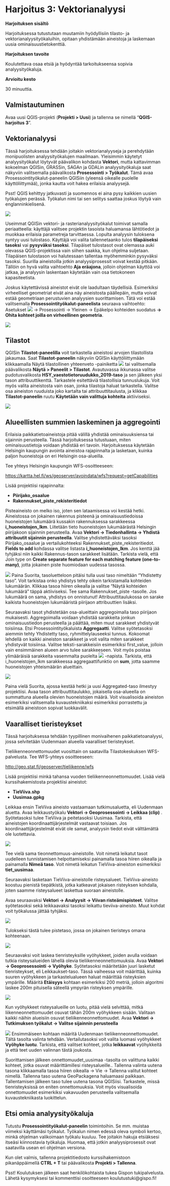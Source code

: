 # Harjoitus 3: Vektorianalyysi

**Harjoituksen sisältö**

Harjoituksessa tutustutaan muutamiin hyödyllisiin tilasto- ja vektorianalyysityökaluihin, opitaan yhdistämään aineistoja ja laskemaan uusia ominaisuustietokenttiä.

**Harjoituksen tavoite**

Koulutettava osaa etsiä ja hyödyntää tarkoitukseensa sopivia analyysityökaluja.

**Arvioitu kesto**

30 minuuttia.

## Valmistautuminen

Avaa uusi QGIS-projekti (**Projekti \> Uusi**) ja tallenna se nimellä "**QGIS-harjoitus 3**".

## Vektorianalyysi

Tässä harjoituksessa tehdään joitakin vektorianalyyseja ja perehdytään monipuolisten analyysityökalujen maailmaan. Yleisimmin käytetyt analyysityökalut löytyvät päävalikon kohdasta **Vektori**, mutta kattavimman kokoelman QGISin, GRASSin, SAGAn ja GDALin analyysityökaluja saat näkyviin valitsemalla päävalikosta **Prosessointi \> Työkalut**. Tämä avaa Prosessointityökalut-paneelin QGISiin (yleensä oikealle puolelle käyttöliittymää), jonka kautta voit hakea erilaisia analyysejä.

::: hint-box
Psst! QGIS kehittyy jatkuvasti ja suomennos ei aina pysy kaikkien uusien työkalujen perässä. Työkalun nimi tai sen selitys saattaa joskus löytyä vain englanninkielisenä.
:::

![](img/harjoitus_3/image1.png)

Useimmat QGISin vektori- ja rasterianalyysityökalut toimivat samalla periaatteella: käyttäjä valitsee projektin tasoista haluamansa lähtötiedot ja muokkaa erilaisia parametreja tarvittaessa. Lopulta analyysin tuloksena syntyy uusi tulostaso. Käyttäjä voi valita tallennetaanko tulos **tilapäiseksi tasoksi** vai **pysyväksi tasoksi**. Tilapäiset tulostasot ovat olemassa auki olevassa QGIS-projektissa vain siihen saakka, kun ohjelma suljetaan. Tilapäisen tulostason voi halutessaan tallentaa myöhemminkin pysyväksi tasoksi. Suurilla aineistoilla jotkin analyysiprosessit voivat kestää pitkään. Tällöin on hyvä valita vaihtoehto **Aja eräajona**, jolloin ohjelman käyttöä voi jatkaa, ja analyysin laskentaan käytetään vain osa tietokoneen kapasiteetista.

Joskus käytettävissä aineistot eivät ole laadultaan täydellisiä. Esimerkiksi virheelliset geometriat eivät aina näy aineistosta päällepäin, mutta voivat estää geometriaan perustuvien analyysien suorittamisen. Tätä voi estää valitsemalla **Prosessointityökalut-paneelista** seuraava vaihtoehto: Asetukset ![](img/harjoitus_3/image2.png) -> Prosessointi -> Yleinen -> Epäkelpo kohteiden suodatus **-> Ohita kohteet joilla on virheellinen geometria**.

![](img/harjoitus_3/image3.png)

## Tilastot

QGISin **Tilastot-paneelilla** voit tarkastella aineistosi arvojen tilastollista jakaumaa. Saat **Tilastot-paneelin** näkyviin QGISin käyttöliittymään klikkaamalla Näytä tilastollinen yhteenveto -painiketta ![](img/harjoitus_3/image4.png) tai valitsemalla päävalikosta **Näytä \> Paneelit \> Tilastot**. Avautuvassa ikkunassa valitse pudotusvalikosta **HSY_vaestotietoruudukko_2019-taso** ja sen jälkeen yksi tason attribuuttikenttä. Tarkastele esitettäviä tilastollisia tunnuslukuja. Voit myös valita aineistosta vain osan, jonka tilastoja haluat tarkastella. Valitse osa aineiston ruuduista joko kartalta tai attribuuttitaulusta, ja klikkaa **Tilastot-paneelin** ruutu **Käytetään vain valittuja kohteita** aktiiviseksi.

![](img/harjoitus_3/image5.png)


## Alueellisten summien laskeminen ja aggregointi

Erilaisia paikkatietoaineistoja pitää välillä yhdistää ominaisuuksiensa tai sijainnin perusteella. Tässä harjoituksessa tutustuaan, miten ominaisuustietoja voidaan yhdistää eri tavoin. Harjoituksessa käytetään Helsingin kaupungin avointa aineistoa rajapinnalta ja lasketaan, kuinka paljon huoneistoja on eri Helsingin osa-alueilla.

Tee yhteys Helsingin kaupungin WFS-osoitteeseen: 

<https://kartta.hel.fi/ws/geoserver/avoindata/wfs?request=getCapabilities>

Lisää projektiisi rajapinnalta:

-   **Piirijako_osaalue**
-   **Rakennukset_piste_rekisteritiedot**

Pisteaineisto on melko iso, joten sen lataamisessa voi kestää hetki. Aineistossa on jokainen rakennus pisteenä ja ominaisuustiedoissa huoneistojen lukumäärä kussakin rakennuksessa sarakkeessa **i_huoneistojen_lkm**. Liitetään tieto huoneistojen lukumäärästä Helsingin piirijakoon sijainnin perusteella. Avaa **Vektori -> Tiedonhallinta -> Yhdistä attribuutit sijainnin perusteella**. Valitse yhdistettäväksi tasoksi Piirijako_osaalue ja vertailukohteeksi Rakennukset_piste_rekisteritiedot. 
**Fields to add** kohdassa valitse listasta **i_huoneistojen_lkm**. Jos kenttä jää tyhjäksi niin kaikki Rakennus-tason sarakkeet lisätään. Tarkista vielä, että Join type on **Create separate feature for each matching feature (one-to-many)**, jotta jokainen piste huomiodaan uudessa tasossa.

![](img/harjoitus_3/image31.png)
Paina Suorita, tasoluetteloon pitäisi tulla uusi taso nimeltään “Yhdistetty taso”. Voit tarkistaa onko yhdistys tehty oikein tarkistamalla kohteiden lukumäärän. Klikkaa tasoa hiiren oikealla ja valitse “Näytä kohteiden lukumäärä” täppä aktiiviseksi. Tee sama Rakennukset_piste -tasolle. Jos lukumäärä on sama, yhdistys on onnistunut! Attribuuttitaulukossa on sarake kaikista huoneistojen lukumääristä piirijaon attribuuttien lisäksi.

Seuraavaksi tasot yhdistetään osa-alueittain aggregoimalla taso piirijaon mukaisesti. Aggregoimalla voidaan yhdistää sarakkeita jonkun ominaisuustiedon perusteella ja päättää, miten muut sarakkeet yhdistyvät toisiinsa. Etsi Prosessointityökaluista **Aggregaatti**. Valitse syötetasoksi aiemmin tehty Yhdistetty taso, ryhmittelylauseeksi tunnus. 
Kokoomat lehdellä on kaikki aineiston sarakkeet ja voit valita miten sarakkeet yhdistyvät toisiinsa. Valitse teksti-sarakkeisiin esimerkiksi first_value, jolloin vain ensimmäinen alueen arvo tulee sarakkeeseen. Voit myös poistaa ylimääräisiä sarakkeita vasemmalta puolelta ![](img/harjoitus_3/image33.png) -napista.
Tarkista, että i_huoneistojen_lkm sarakkeessa aggregaattifunktio on **sum**, jotta saamme huoneistojen yhteismäärän alueittain. 

![](img/harjoitus_3/image32.png)

Paina vielä Suorita, ajossa kestää hetki ja uusi Aggregated-taso ilmestyy projektiisi. Avaa tason attribuuttitaulukko, jokaisella osa-alueella on summattuna alueella olevien huoneistojen määrä. Voit visualisoida aineiston esimerkiksi valitsemalla kuvaustekniikaksi esimerkiksi porrastettu ja etsimällä aineistoon sopivat luokkavälit.



## Vaaralliset tieristeykset

Tässä harjoituksessa tehdään tyypillinen monivaihenen paikkatietoanalyysi, jossa selvitetään Uudenmaan alueella vaaralliset tieristeykset. 

Tieliikenneonnettomuudet vuosittain on saatavilla Tilastokeskuksen WFS-palvelusta. Tee WFS-yhteys osoitteeseen:

<http://geo.stat.fi/geoserver/tieliikenne/wfs>

Lisää projektiisi minkä tahansa vuoden tieliikenneonnettomuudet.
Lisää vielä kurssihakemistosta projektiisi aineistot:

-   **TieViiva.shp**
-   **Uusimaa.gpkg**

 
Leikkaa ensin TieViiva aineisto vastaamaan tutkimusaluetta, eli Uudenmaan aluetta. Avaa leikkaustyökalu **Vektori -> Geoprosessointi -> Leikkaa (clip)** . Syötetasoksi tulee TieViiva ja peitetasoksi Uusimaa. Tarkista, että aineistojen koordinaattijärjestelmät vastaavat toisiaan. Jos koordinaattijärjestelmät eivät ole samat, analyysin tiedot eivät välttämättä ole luotettavia.

![](img/harjoitus_3/image26.png)

Tee vielä sama tieonnettomuus-aineistolle. Voit nimetä leikatut tasot uudelleen tunnistamisen helpottamiseksi painamalla tasoa hiiren oikealla ja painamalla **Nimeä taso**. Voit nimetä leikatun TieViiva-aineiston esimerkiksi **tiet_uusimaa**.

Seuraavaksi lasketaan TieViiva-aineistolle risteysalueet. TieViiva-aineisto koostuu pienistä tiepätkistä, jotka katkeavat jokaisen risteyksen kohdalla, joten saamme risteysalueet laskettua suoraan aineistolle.

Avaa seuraavaksi **Vektori -> Analyysit -> Viivan risteämispisteet**. Valitse syötetasoksi sekä leikkaavaksi tasoksi leikattu tieviiva-aineisto. Muut kohdat voit työkalussa jättää tyhjäksi.

![](img/harjoitus_3/image27.png)

Tulokseksi tästä tulee pistetaso, jossa on jokainen tieristeys omana kohteenaan.

![](img/harjoitus_3/image28.png)

Seuraavaksi voit laskea tienristeyksille vyöhykkeet, joiden avulla voidaan tutkia risteysalueiden lähellä olevia tieliikenneonnettomuuksia. Avaa **Vektori -> Geoprosessointi -> Vyöhyke**. Syötetasoksi määritetään juuri lasketut tienristeykset, eli Leikkaukset-taso. Tässä vaiheessa voit määrittää, kuinka suuren vyöhykkeen ja tarkastelualueen haluat määrittää risteyksien ympärille. Määritä **Etäisyys** kohtaan esimerkiksi 200 metriä, jolloin algoritmi laskee 200m pituisella säteellä ympyrän risteyksen ympärille.

![](img/harjoitus_3/image29.png)

Kun vyöhykkeet risteysalueille on luotu, pitää vielä selvittää, mitkä liikenneonnettomuudet osuvat tähän 200m vyöhykkeen sisään. Valitaan kaikki näihin alueisiin osuvat tieliikenneonnettomuudet. Avaa **Vektori -> Tutkimuksen työkalut -> Valitse sijainnin perusteella**


![](img/harjoitus_3/image30.png)
Ensimmäiseen kohtaan määritä Uudenmaan tieliikenneonnettomuudet. Tältä tasolta valinta tehdään. Vertailutasoksi voit valita luomasi vyöhykkeet **Vyöhyke luotu**. Tarkista, että valitset kohteet, jotka **leikkaavat** vyöhykkeitä ja että teet uuden valinnan tästä joukosta.

Suorittamisen jälkeen onnettomuudet_uusimaa -tasolta on valittuna kaikki kohteet, jotka osuvat määrittämillesi risteysalueille.. Tallenna valinta uutena tasona klikkaamalla tasoa hiiren oikealla -> Vie -> Tallenna valitut kohteet nimellä. Tallenna taso uutena GeoPackagena haluamaasi paikkaan. Tallentamisen jälkeen taso tulee uutena tasona QGISiisi. Tarkastele, missä tienristeyksissä on eniten onnettomuuksia. Voit myös visualisoida onnettomuudet esimerkiksi vakavuuden perusteella valitsemalla kuvaustekniikasta luokittelun.



## Etsi omia analyysityökaluja

Tutustu **Prosessointityökalut-paneelin** toimintoihin. Se mm. muistaa viimeksi käyttämäsi työkalut. Työkalun nimen edessä oleva symboli kertoo, minkä ohjelman valikoimaan työkalu kuuluu. Tee joitakin hakuja etsiäksesi itseäsi kiinnostavia työkaluja. Huomaa, että jotkin analyysiprosessit ovat saatavilla usean eri ohjelman versiona.

Kun olet valmis, tallenna projektitiedosto kurssihakemistoon pikanäppäimellä **CTRL + T** tai päävalikosta **Projekti \> Tallenna**.

::: hint-box
Psst! Koulutuksen jälkeen saat henkilökohtaista tukea Gispon tukipalvelusta. Lähetä kysymyksesi tai kommenttisi osoitteeseen koulutustuki\@gispo.fi!
:::
